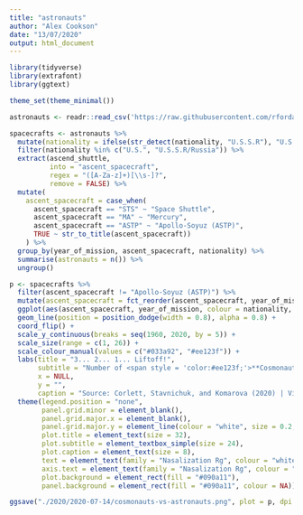 ```yaml
---
title: "astronauts"
author: "Alex Cookson"
date: "13/07/2020"
output: html_document
---
```


```r
library(tidyverse)
library(extrafont)
library(ggtext)

theme_set(theme_minimal())

astronauts <- readr::read_csv('https://raw.githubusercontent.com/rfordatascience/tidytuesday/master/data/2020/2020-07-14/astronauts.csv')
```

```r
spacecrafts <- astronauts %>%
  mutate(nationality = ifelse(str_detect(nationality, "U.S.S.R"), "U.S.S.R/Russia", nationality)) %>%
  filter(nationality %in% c("U.S.", "U.S.S.R/Russia")) %>%
  extract(ascend_shuttle,
          into = "ascent_spacecraft",
          regex = "([A-Za-z]+)[\\s-]?",
          remove = FALSE) %>%
  mutate(
    ascent_spacecraft = case_when(
      ascent_spacecraft == "STS" ~ "Space Shuttle",
      ascent_spacecraft == "MA" ~ "Mercury",
      ascent_spacecraft == "ASTP" ~ "Apollo-Soyuz (ASTP)",
      TRUE ~ str_to_title(ascent_spacecraft))
    ) %>%
  group_by(year_of_mission, ascent_spacecraft, nationality) %>%
  summarise(astronauts = n()) %>%
  ungroup()

p <- spacecrafts %>%
  filter(ascent_spacecraft != "Apollo-Soyuz (ASTP)") %>%
  mutate(ascent_spacecraft = fct_reorder(ascent_spacecraft, year_of_mission, max)) %>%
  ggplot(aes(ascent_spacecraft, year_of_mission, colour = nationality, size = astronauts)) +
  geom_line(position = position_dodge(width = 0.8), alpha = 0.8) +
  coord_flip() +
  scale_y_continuous(breaks = seq(1960, 2020, by = 5)) +
  scale_size(range = c(1, 26)) +
  scale_colour_manual(values = c("#033a92", "#ee123f")) +
  labs(title = "3... 2... 1... Liftoff!",
       subtitle = "Number of <span style = 'color:#ee123f;'>**Cosmonauts**</span> vs. <span style = 'color:#033a92;'>**Astronauts**</span> by spacecraft type",
       x = NULL,
       y = "",
       caption = "Source: Corlett, Stavnichuk, and Komarova (2020) | Visualization: @alexcookson") +
  theme(legend.position = "none",
        panel.grid.minor = element_blank(),
        panel.grid.major.x = element_blank(),
        panel.grid.major.y = element_line(colour = "white", size = 0.2, linetype = 3),
        plot.title = element_text(size = 32),
        plot.subtitle = element_textbox_simple(size = 24),
        plot.caption = element_text(size = 8),
        text = element_text(family = "Nasalization Rg", colour = "white"),
        axis.text = element_text(family = "Nasalization Rg", colour = "white", size = 16),
        plot.background = element_rect(fill = "#090a11"),
        panel.background = element_rect(fill = "#090a11", colour = NA))

ggsave("./2020/2020-07-14/cosmonauts-vs-astronauts.png", plot = p, dpi = 320, height = 10, width = 16)
```
